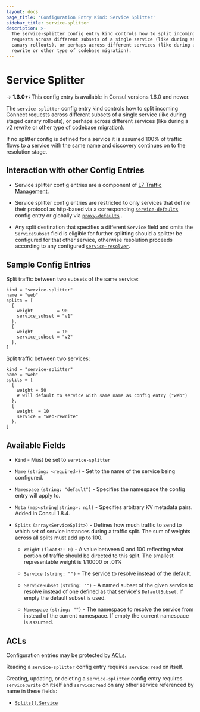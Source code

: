 ```yaml
---
layout: docs
page_title: 'Configuration Entry Kind: Service Splitter'
sidebar_title: service-splitter
description: >-
  The service-splitter config entry kind controls how to split incoming Connect
  requests across different subsets of a single service (like during staged
  canary rollouts), or perhaps across different services (like during a v2
  rewrite or other type of codebase migration).
---
```


# Service Splitter

-> **1.6.0+:** This config entry is available in Consul versions 1.6.0 and newer.

The `service-splitter` config entry kind controls how to split incoming Connect
requests across different subsets of a single service (like during staged
canary rollouts), or perhaps across different services (like during a v2
rewrite or other type of codebase migration).

If no splitter config is defined for a service it is assumed 100% of traffic
flows to a service with the same name and discovery continues on to the
resolution stage.

## Interaction with other Config Entries

- Service splitter config entries are a component of [L7 Traffic
  Management](/docs/connect/l7-traffic-management).

- Service splitter config entries are restricted to only services that define
  their protocol as http-based via a corresponding
  [`service-defaults`](/docs/agent/config-entries/service-defaults) config
  entry or globally via
  [`proxy-defaults`](/docs/agent/config-entries/proxy-defaults) .

- Any split destination that specifies a different `Service` field and omits
  the `ServiceSubset` field is eligible for further splitting should a splitter
  be configured for that other service, otherwise resolution proceeds according
  to any configured
  [`service-resolver`](/docs/agent/config-entries/service-resolver).

## Sample Config Entries

Split traffic between two subsets of the same service:

```hcl
kind = "service-splitter"
name = "web"
splits = [
  {
    weight         = 90
    service_subset = "v1"
  },
  {
    weight         = 10
    service_subset = "v2"
  },
]
```

Split traffic between two services:

```hcl
kind = "service-splitter"
name = "web"
splits = [
  {
    weight = 50
    # will default to service with same name as config entry ("web")
  },
  {
    weight  = 10
    service = "web-rewrite"
  },
]
```

## Available Fields

- `Kind` - Must be set to `service-splitter`

- `Name` `(string: <required>)` - Set to the name of the service being configured.

- `Namespace` `(string: "default")` <EnterpriseAlert inline /> - Specifies the namespace the config entry will apply to.

- `Meta` `(map<string|string>: nil)` - Specifies arbitrary KV metadata pairs. Added in Consul 1.8.4.

- `Splits` `(array<ServiceSplit>)` - Defines how much traffic to send to which
  set of service instances during a traffic split. The sum of weights across
  all splits must add up to 100.

  - `Weight` `(float32: 0)` - A value between 0 and 100 reflecting what portion
    of traffic should be directed to this split. The smallest representable
    weight is 1/10000 or .01%

  - `Service` `(string: "")` - The service to resolve instead of the default.

  - `ServiceSubset` `(string: "")` - A named subset of the given service to
    resolve instead of one defined as that service's `DefaultSubset`. If empty
    the default subset is used.

  - `Namespace` `(string: "")` - The namespace to resolve the service from
    instead of the current namespace. If empty the current namespace is
    assumed.

## ACLs

Configuration entries may be protected by
[ACLs](https://learn.hashicorp.com/consul/security-networking/production-acls).

Reading a `service-splitter` config entry requires `service:read` on itself.

Creating, updating, or deleting a `service-splitter` config entry requires
`service:write` on itself and `service:read` on any other service referenced by
name in these fields:

- [`Splits[].Service`](#service)
